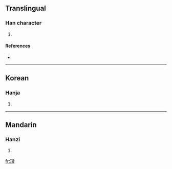 ==Translingual==

===Han character===
{{Han char|rn=96|rad=玉|as=09|sn=13|four=1116<sub>1</sub>|canj=一土心心日 (MGPPA)}}

# {{defn|Han|sort=玉09}}

====References====
* {{Han ref|kx=0737.080|dkj=21110|dj=1148.110|hdz=21126.020|uh=744E|ud=29774|bh=DEBA|bd=57018}}

----

==Korean==

===Hanja===
{{ko-hanja|hangeul=해|eumhun=|rv=hae|mr=hae|y=hay}}

# {{defn|Korean}}

----

==Mandarin==

===Hanzi===
{{cmn-hanzi|pin=[[jiē]] ([[jie1]])|wg=chieh<sup>1</sup>}}

# {{defn|Mandarin}}

[[fr:瑎]]